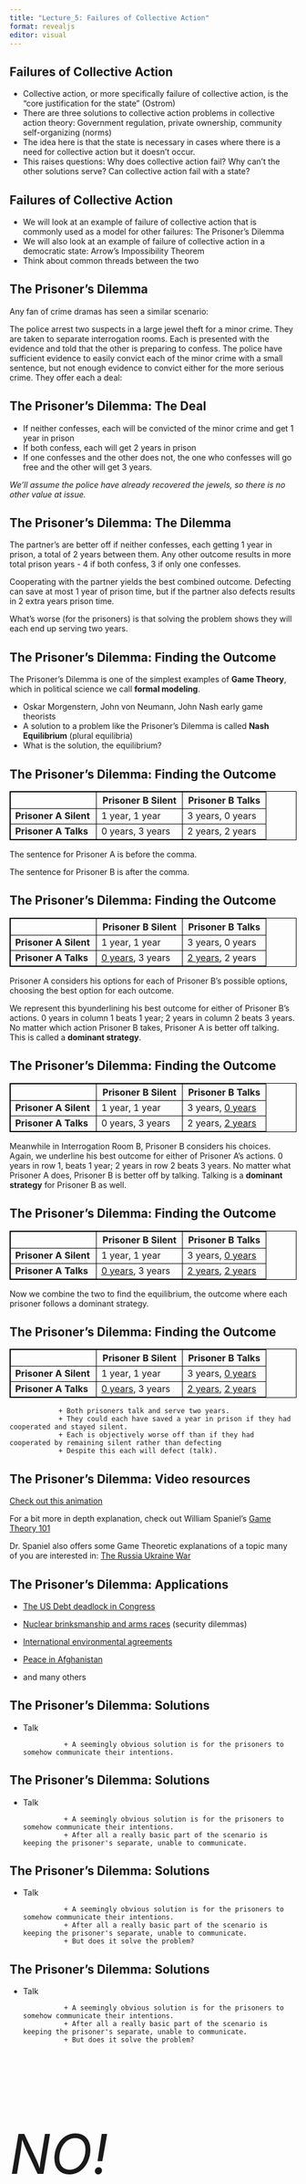 ```yaml
---
title: "Lecture_5: Failures of Collective Action"
format: revealjs
editor: visual
---
```


## Failures of Collective Action


+ Collective action, or more specifically failure of collective action, is the "core justification for the state" (Ostrom)
+ There are three solutions to collective action problems in collective action theory: Government regulation, private ownership, community self-organizing (norms)
+ The idea here is that the state is necessary in cases where there is a need for collective action but it doesn't occur.
+ This raises questions: Why does collective action fail? Why can't the other solutions serve? Can collective action fail with a state?

## Failures of Collective Action

+ We will look at an example of failure of collective action that is commonly used as a model for other failures: The Prisoner's Dilemma
+ We will also look at an example of failure of collective action in a democratic state: Arrow's Impossibility Theorem
+ Think about common threads between the two 

## The Prisoner's Dilemma

Any fan of crime dramas has seen a similar scenario:

The police arrest two suspects in a large jewel theft for a minor crime. They are taken to separate interrogation rooms. Each is presented with the evidence and told that the other is preparing to confess. The police have sufficient evidence to easily convict each of the minor crime with a small sentence, but not enough evidence to convict either for the more serious crime. They offer each a deal:

## The Prisoner's Dilemma: The Deal

+ If neither confesses, each will be convicted of the minor crime and get 1 year in prison
+ If both confess, each will get 2 years in prison
+ If one confesses and the other does not, the one who confesses will go free and the other will get 3 years.


*We'll assume the police have already recovered the jewels, so there is no other value at issue.*

## The Prisoner's Dilemma: The Dilemma

The partner's are better off if neither confesses, each getting 1 year in prison, a total of 2 years between them. Any other outcome results in more total prison years - 4 if both confess, 3 if only one confesses.

Cooperating with the partner yields the best combined outcome. Defecting can save at most 1 year of prison time, but if the partner also defects results in 2 extra years prison time. 

What's worse (for the prisoners) is that solving the problem shows they will each end up serving two years. 


## The Prisoner's Dilemma: Finding the Outcome

The Prisoner's Dilemma is one of the simplest examples of **Game Theory**, which in political science we call **formal modeling**. 

+ Oskar Morgenstern, John von Neumann, John Nash early game theorists
+ A solution to a problem like the Prisoner's Dilemma is  called **Nash Equilibrium** (plural equilibria)
+ What is the solution, the equilibrium?



## The Prisoner's Dilemma: Finding the Outcome

<style>
table, th, td {
  border: 1px solid black;
}
</style>

|                       	| **Prisoner B Silent** 	| **Prisoner B Talks** 	|
|-----------------------	|-----------------------	|----------------------	|
| **Prisoner A Silent** 	| 1 year, 1 year        	| 3 years, 0 years     	|
| **Prisoner A Talks**  	| 0 years, 3 years      	| 2 years, 2 years     	|

The sentence for Prisoner A is before the comma.

The sentence for Prisoner B is after the comma. 



## The Prisoner's Dilemma: Finding the Outcome



|                       	| **Prisoner B Silent** 	| **Prisoner B Talks** 	|
|-----------------------	|-----------------------	|----------------------	|
| **Prisoner A Silent** 	| 1 year, 1 year        	| 3 years, 0 years     	|
| **Prisoner A Talks**  	| <u>0 years</u>, 3 years      	| <u>2 years</u>, 2 years     	|

Prisoner A considers his options for each of Prisoner B's possible options, choosing the best option for each outcome. 

We represent this byunderlining his best outcome for either of Prisoner B's actions. 0 years in column 1 beats 1 year; 2 years in column 2 beats 3 years. No matter which action Prisoner B takes, Prisoner A is better off talking. This is called a **dominant strategy**. 


## The Prisoner's Dilemma: Finding the Outcome


|                       	| **Prisoner B Silent** 	| **Prisoner B Talks** 	|
|-----------------------	|-----------------------	|----------------------	|
| **Prisoner A Silent** 	| 1 year, 1 year        	| 3 years, <u>0 years</u>     	|
| **Prisoner A Talks**  	| 0 years, 3 years      	| 2 years, <u>2 years</u>     	|


Meanwhile in Interrogation Room B, Prisoner B considers his choices. Again, we underline his best outcome for either of Prisoner A's actions. 0 years in row 1, beats 1 year; 2 years in row 2 beats 3 years. No matter what Prisoner A does, Prisoner B is better off by talking. Talking is a **dominant strategy** for Prisoner B as well.


## The Prisoner's Dilemma: Finding the Outcome

|                       	| **Prisoner B Silent** 	| **Prisoner B Talks** 	|
|-----------------------	|-----------------------	|----------------------	|
| **Prisoner A Silent** 	| 1 year, 1 year        	| 3 years, <u>0 years</u>     	|
| **Prisoner A Talks**  	| <u>0 years</u>, 3 years      	| <u>2 years</u>, <u>2 years</u>     	|


Now we combine the two to find the equilibrium, the outcome where each prisoner follows a dominant strategy.


## The Prisoner's Dilemma: Finding the Outcome

|                       	| **Prisoner B Silent** 	| **Prisoner B Talks** 	|
|-----------------------	|-----------------------	|----------------------	|
| **Prisoner A Silent** 	| 1 year, 1 year        	| 3 years, <u>0 years</u>     	|
| **Prisoner A Talks**  	| <u>0 years</u>, 3 years      	| <u>2 years</u>, <u>2 years</u>     	|


                + Both prisoners talk and serve two years.
                + They could each have saved a year in prison if they had cooperated and stayed silent. 
                + Each is objectively worse off than if they had cooperated by remaining silent rather than defecting
                + Despite this each will defect (talk).

## The Prisoner's Dilemma: Video resources

[Check out this animation](https://www.youtube.com/watch?v=TJCGTNIwmv8)


For a bit more in depth explanation, check out William Spaniel's [Game Theory 101](https://www.youtube.com/watch?v=iZKErrvVMaY&list=PL76B0EB6DDFC42D02)

Dr. Spaniel also offers some Game Theoretic explanations of a topic many of you are interested in: [The Russia Ukraine War](https://www.youtube.com/watch?v=pBwT-5z9R5A)

## The Prisoner's Dilemma: Applications

+ [The US Debt deadlock in Congress](https://www.investopedia.com/articles/investing/110513/utilizing-prisoners-dilemma-business-and-economy.asp)
+ [Nuclear brinksmanship and arms races](https://www.baselpeaceoffice.org/article/nuclear-bombs-cooperative-games-and-prisoners%E2%80%99-dilemma) (security dilemmas)
+ [International environmental agreements](https://www.e-ir.info/2018/06/14/the-prisoners-dilemma-in-environmental-politics-one-model-to-rule-them-all/)
+ [Peace in Afghanistan](https://www.cfr.org/blog/overcoming-prisoners-dilemma-reach-peace-afghanistan)

+ and many others

## The Prisoner's Dilemma: Solutions

+ Talk

                + A seemingly obvious solution is for the prisoners to somehow communicate their intentions.
        

## The Prisoner's Dilemma: Solutions

+ Talk

                + A seemingly obvious solution is for the prisoners to somehow communicate their intentions.
                + After all a really basic part of the scenario is keeping the prisoner's separate, unable to communicate.
                
## The Prisoner's Dilemma: Solutions

+ Talk

                + A seemingly obvious solution is for the prisoners to somehow communicate their intentions.
                + After all a really basic part of the scenario is keeping the prisoner's separate, unable to communicate.
                + But does it solve the problem?
                
## The Prisoner's Dilemma: Solutions

+ Talk

                + A seemingly obvious solution is for the prisoners to somehow communicate their intentions.
                + After all a really basic part of the scenario is keeping the prisoner's separate, unable to communicate.
                + But does it solve the problem?
                
<style>
h4{
  font-size: 36pt;
}
h6{
  font-size: 72pt;
}</style>

<h6>NO!</h6>

## The Prisoner's Dilemma: Finding the Outcome

All it actually does is create new categories such as: "Prisoner B Promises Not to Talk, But Talks" and "Prisoner B Promises Not to Talk, And Stays Silent" but the values don't change!


The promise, with nothing to back it up, has no value - it is **cheap talk**. 

As you can see on the next slide, the values with the promise are exactly the same as the values without the promise.

## The Prisoner's Dilemma: Finding the Outcome

|                       	| **Prisoner B Promises Silent, Stays Silent** 	| **Prisoner B Promises Silent, Talks** 	|
|-----------------------	|-----------------------	|----------------------	|
| **Prisoner A Promises Silent, Stays** 	| 1 year, 1 year        	| 3 years, <u>0 years</u>     	|
| **Prisoner A Promises Silent, Talks**  	| <u>0 years</u>, 3 years      	| <u>2 years</u>, <u>2 years</u>     	|





## The Prisoner's Dilemma: Solutions

+ Talk 
+ Consequences - Enforcement!

                + If talk is cheap, then consequences and enforcement are key to solving the dilemma.
                + Consequences can also come from an outside enforrcer: a mob boss, social norms, or the state
                
<h4>It is this idea of enforcement that makes collective action the core justification for the coercive physical power of the state</h4>




## The Prisoner's Dilemma: Solutions

+ Talk 
+ Consequences - Enforcement!
+ Are there other solutions?

## The Prisoner's Dilemma: Solutions

+ Talk 
+ Consequences - Enforcement!
+ Are there other solutions?

                + One solution is a repeated prisoner's dilemma game, a long term alliance. If our criminal pair know they will work together again, the equation changes because the consequences of breaking trust gives their words value.
                
                
## The Prisoner's Dilemma: Solutions

+ Talk 
+ Consequences - Enforcement!
+ Are there other solutions?

                + One solution is a repeated prisoner's dilemma game, a long term alliance. If our criminal pair know they will work together again, the equation changes because the consequences of breaking trust gives their words value.
                + This has relevance for political situations where groups forego their short term interest because they are invested in a long term compromise. This is important for the idea of 
                
**self-enforcing institutions**


## Collective Action Problems and the State

So does the state solve all collective action problems?

Does democracy solve all collective action problems?

<h6>NO!</h6>

One example, of many, is Arrow's Impossibility Theorem

## Arrow's Impossibility Theorem

When voters have 3 or more options, no ranked voting system can convert the individual preferences of voters in a *rational way* with a *meaningful vote*

## Arrow's Impossibility Theorem

Rationality and meaningful vote are defined by 4 criteria:

+ Pareto optimality (R)
+ independence of irrelevant alternatives (R)
+ non-dictatorship (M)
+ unrestricted domain (M)

R - relates to rationality;
M - relates to meaningfulness of votes


## Arrow's Impossibility Theorem

**Pareto optimality** is the condition where one person can not be made better off without making someone else worse off

## Arrow's Impossibility Theorem

**Pareto optimality** example

Two people have 100 apples and 100 bananas.

Person 1 likes apples and dislikes bananas. (The more bananas she has, the unhappier she is.)

Person 2 likes bananas and dislikes apples. (The more apples she has, the unhappier she is.)

Under Pareto optimality, Person 1 will have 100 apples and Person 2 will have 100 bananas.

Changing the distribution lowers both their happiness.

## Arrow's Impossibility Theorem

**Pareto optimality** example 2

Two people have 100 apples and 100 bananas.

Person 1 likes apples and dislikes bananas. (The more bananas she has, the unhappier she is.)

Person 2 likes bananas and apples equally. 

Under Pareto optimality, Person 1 will have 100 apples and Person 2 will have 100 bananas.

Taking one banana from Person 2 in exchange for an apple will not affect Person 2, but will make Person 1 worse off.


## Arrow's Impossibility Theorem

**independence of irrelevant alternatives** means that a voter will not change their vote preference from A to B because C joins the mix. If they prefer A to B, they will still prefer A to B even if there are other options.

## Arrow's Impossibility Theorem

**independence of irrelevant alternatives** 

Example: 

Bob prefers apples to oranges.
Bob is offered a radish.
Regardless of how Bob feels about radishes, his preference for apples over oranges doesn't change.

## Arrow's Impossibility Theorem

**non-dictatorship** means that there is no one individual whose preference always wins. 

## Arrow's Impossibility Theorem

**Unrestricted domain** means that all preferences of all voters are considered. 


## Arrow's Impossibility Theorem

Put differently, no rank order voting system satisfies these requirements:

+ If all voters prefer apples to oranges, the group should prefer apples to oranges
+ If every voters preference between apples and organges is unchanged, the group preference should remain unchanged even if the preference between radishes and apples or radishes and oranges changes.
+ There is no dictator.

## Arrow's Impossibility Theorem: Solutions

+ Accept a dictator
+ Accept less than Pareto optimal solution
+ Accept a voting system that is less than perfect

Other than emergency situations, we tend to reject the first option.

When might we accept one of the others even if it's against our short term interest?

## Arrow's Impossibility Theorem: Solutions

When might we accept one of the others even if it's against out short term interest?

Answer: when the long run - the repeated game - makes it in our interest.

This brings us back to compromises that create **self-enforcing institutions**.

As we discuss Democracy, we'll see that it requires self-enforcing institutions to avoid breaking down into violence. 

## Democracy as self-enforcing institution

Democracy itself is perhaps the ultimate self-enforcing institution, where we accept legal limits not because of a grand social contract or threat of punishment but because we gain more from the system overall than we lose in any one encounter with the system. 
